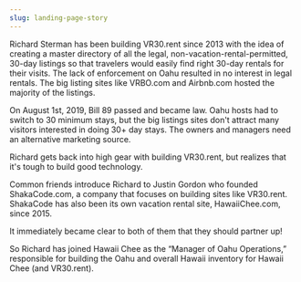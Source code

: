 ```yaml
---
slug: landing-page-story
---
```

Richard Sterman has been building VR30.rent since 2013 with the idea of creating a master directory of all the legal, non-vacation-rental-permitted, 30-day listings so that travelers would easily find right 30-day rentals for their visits. The lack of enforcement on Oahu resulted in no interest in legal rentals. The big listing sites like VRBO.com and Airbnb.com hosted the majority of the listings.

On August 1st, 2019, Bill 89 passed and became law. Oahu hosts had to switch to 30 minimum stays, but the big listings sites don't attract many visitors interested in doing 30+ day stays. The owners and managers need an alternative marketing source.

Richard gets back into high gear with building VR30.rent, but realizes that it's tough to build good technology.

Common friends introduce Richard to Justin Gordon who founded ShakaCode.com, a company that focuses on building sites like VR30.rent. ShakaCode has also been its own vacation rental site, HawaiiChee.com, since 2015.

It immediately became clear to both of them that they should partner up!

So Richard has joined Hawaii Chee as the “Manager of Oahu Operations,” responsible for building the Oahu and overall Hawaii inventory for Hawaii Chee (and VR30.rent).
